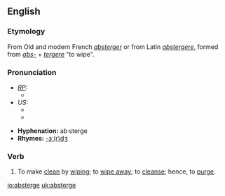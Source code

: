 ==English==
===Etymology===
From Old and modern French ''[[absterger]]'' or from Latin ''[[abstergere]]'', formed from ''[[abs-]]'' + ''[[tergere]]'' "to wipe".  

===Pronunciation===
* ''[[RP]]:''
** {{IPA|/əbˈstɜːdʒ/}}
* ''US:''
** {{IPA|/æbˈstɝdʒ/}}
** {{SAMPA|/%{b"st3`dZ/}}

*'''Hyphenation:''' ab·sterge
*'''Rhymes:''' [[Rhymes:English:-ɜː(r)dʒ|-ɜː(r)dʒ]]

===Verb===
{{en-infl-reg-other-e|absterg|e|}}
# {{transitive}} To make [[clean]] by [[wipe|wiping]]; to [[wipe away]]; to [[cleanse]]; hence, to [[purge]].

[[io:absterge]]
[[uk:absterge]]